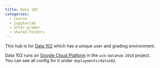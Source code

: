 ```yaml
---
title: Data 102
categories:
  - course
  - jupyterlab
  - otter-grader
  - shared-folders
---
```


This hub is for [Data 102](http://www.ds102.org/) which has a unique
user and grading environment.

Data 102 runs on [Google Cloud Platform](https://cloud.google.com) in the
`ucb-datahub-2018` project. You can see all config for it under
`deployments/data102`.

